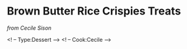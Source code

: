 # Brown Butter Rice Crispies Treats
_from Cecile Sison_
\begin{recipe}[BrownButterRiceCrispieTreats]{Brown Butter Rice Crispies Treats}{12 Portions}{15 minutes}
\freeform Adapted from: https://smittenkitchen.com/2009/11/salted-brown-butter-crispy-treats
\freeform Grease an 8x8 pan, set aside
\freeform\rule{\textwidth}{0.05pt}

\Ingredient[6]{cup}{Rice Crispies (or generic puffed rice cereal)}
\Ingredient[6]{pinch}{Gourmet Kosher Sea Salt (preferably Redmond Real Salt, pink and coarse)}
Mix together in large bowl with your (cleaned hands) and set aside.

\Ingredient[1]{stick}{Unsalted Butter}
On medium low heat, in a 1 4quart or higher pot (I suggest one that has white enamel so you can see when the butter has browned), melt butter while watching carefully. It will melt, then foam, then turn clear golden and finally start to turn brown and smell nutty. Stir frequently with a wooden spoon, scraping the bottom of the pot to make sure nothing sticks (the brown flecks). Don't be impatient and keep watching because there is a smal window from when the butter browns and when it starts to burn. 

\Ingredient[10.5]{oz}{Mini Marshmallows}
When there is a good amount of brown flecks, turn the oven to its lowest setting and pour in marshmallows. Immediately start stirring until the marshmallow mixture doesn't look lumpy.
Add crispie/salt mixture into the marshmallow/butter mixture in the pot and begin incorporating (you can turn off the heat at this point if you want but it doesn't usually take more than 30 seconds to blend the crispies with the melted marshmallows).
Once blended, pour the mixture into your greased pan.

\freeform Optional: sprinkle more salt on top
\freeform Let cool/set for at least a half an hour, cut into squares whenever you serve them.

\end{recipe}
<! -- Type:Dessert -->
<! -- Cook:Cecile -->
